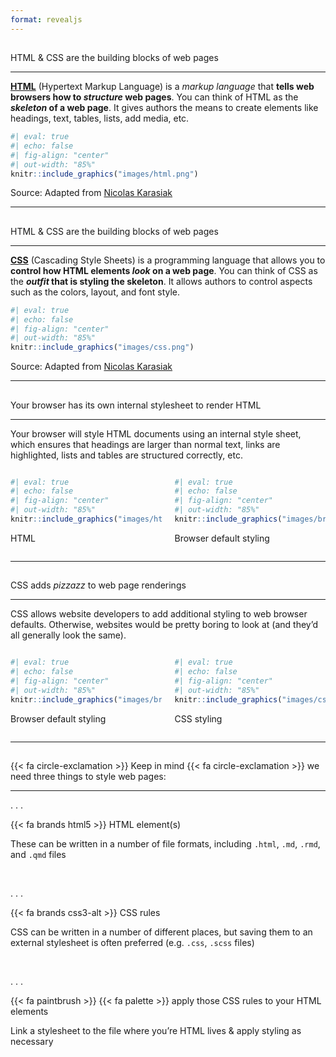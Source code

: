 ```yaml
---
format: revealjs
---
```


##  {#building-blocks-html data-menu-title="HTML & CSS = building blocks (1/2)"}

[HTML & CSS are the building blocks of web pages]{.slide-title}

<hr>

::: {.body-text}
[**HTML**](https://html.spec.whatwg.org/) (Hypertext Markup Language) is a *markup language* that **tells web browsers how to *structure* web pages**. You can think of HTML as the ***skeleton* of a web page**. It gives authors the means to create elements like headings, text, tables, lists, add media, etc.
:::

```r
#| eval: true 
#| echo: false
#| fig-align: "center"
#| out-width: "85%" 
knitr::include_graphics("images/html.png")
```

::: {.caption-text .center-text}
Source: Adapted from [Nicolas Karasiak](https://github.com/nkarasiak/Illustration)
:::

---

##  {#building-blocks-CSS data-menu-title="HTML & CSS = building blocks (2/2)"}

[HTML & CSS are the building blocks of web pages]{.slide-title}

<hr>

::: {.body-text}
[**CSS**](https://www.w3.org/Style/CSS/Overview.en.html) (Cascading Style Sheets) is a programming language that allows you to **control how HTML elements *look* on a web page**. You can think of CSS as the ***outfit* that is styling the skeleton**. It allows authors to control aspects such as the colors, layout, and font style.
:::

```r
#| eval: true 
#| echo: false
#| fig-align: "center"
#| out-width: "85%" 
knitr::include_graphics("images/css.png")
```

::: {.caption-text .center-text}
Source: Adapted from [Nicolas Karasiak](https://github.com/nkarasiak/Illustration)
:::

---

##  {#browser-styling data-menu-title="Browser styling"}

[Your browser has its own internal stylesheet to render HTML]{.slide-title}

<hr>

::: {.body-text}
Your browser will style HTML documents using an internal style sheet, which ensures that headings are larger than normal text, links are highlighted, lists and tables are structured correctly, etc.
:::

:::: {.columns}

::: {.column width="50%"}
```r
#| eval: true 
#| echo: false
#| fig-align: "center"
#| out-width: "85%" 
knitr::include_graphics("images/html-github.png")
```

::: {.caption-text .center-text}
HTML
:::

:::

::: {.column width="50%"}
```r
#| eval: true 
#| echo: false
#| fig-align: "center"
#| out-width: "85%" 
knitr::include_graphics("images/browser-styling-github.png")
```

::: {.caption-text .center-text}
Browser default styling
:::

:::

::::

---

##  {#css-styling data-menu-title="CSS styling"}

[CSS adds *pizzazz* to web page renderings]{.slide-title}

<hr>

::: {.body-text}
CSS allows website developers to add additional styling to web browser defaults. Otherwise, websites would be pretty boring to look at (and they'd all generally look the same).
:::

:::: {.columns}

::: {.column width="50%"}
```r
#| eval: true 
#| echo: false
#| fig-align: "center"
#| out-width: "85%" 
knitr::include_graphics("images/browser-styling-github.png")
```

::: {.caption-text .center-text}
Browser default styling
:::

:::

::: {.column width="50%"}
```r
#| eval: true 
#| echo: false
#| fig-align: "center"
#| out-width: "85%" 
knitr::include_graphics("images/css-styling-github.png")
```

::: {.caption-text .center-text}
CSS styling
:::

:::

::::

---

## {#3-things data-menu-title="3 things"}

[{{< fa circle-exclamation >}} Keep in mind {{< fa circle-exclamation >}} we need three things to style web pages: ]{.slide-title}

<hr>

. . . 

{{< fa brands html5 >}} HTML element(s)

::: {.body-text}
These can be written in a number of file formats, including `.html`, `.md`, `.rmd`, and `.qmd` files
:::

<br>

. . . 

{{< fa brands css3-alt >}} CSS rules

::: {.body-text}
CSS can be written in a number of different places, but saving them to an external stylesheet is often preferred (e.g. `.css`, `.scss` files)
:::

<br>

. . .

{{< fa paintbrush >}} {{< fa palette >}} apply those CSS rules to your HTML elements

::: {.body-text}
Link a stylesheet to the file where you're HTML lives & apply styling as necessary
:::


